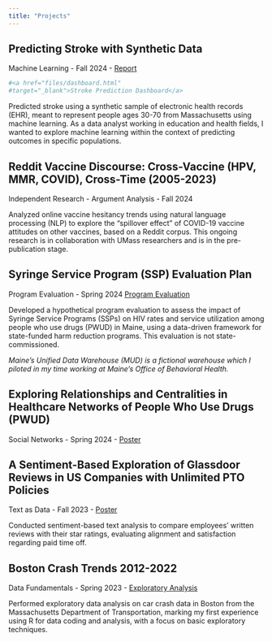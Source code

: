 ```yaml
---
title: "Projects"
---
```


## Predicting Stroke with Synthetic Data
Machine Learning - Fall 2024 - <a href="files/Predicting_Stroke_Report_2024.pdf"
target="_blank">Report</a>

```r
#<a href="files/dashboard.html"
#target="_blank">Stroke Prediction Dashboard</a>
```

Predicted stroke using a synthetic sample of electronic health records (EHR), meant to represent people ages 30-70 from Massachusetts using machine learning. As a data analyst working in education and health fields, I wanted to explore machine learning within the context of predicting outcomes in specific populations. 

## Reddit Vaccine Discourse: Cross-Vaccine (HPV, MMR, COVID), Cross-Time (2005-2023)
Independent Research - Argument Analysis - Fall 2024 

Analyzed online vaccine hesitancy trends using natural language processing (NLP) to explore the "spillover effect" of COVID-19 vaccine attitudes on other vaccines, based on a Reddit corpus. This ongoing research is in collaboration with UMass researchers and is in the pre-publication stage.

## Syringe Service Program (SSP) Evaluation Plan
Program Evaluation - Spring 2024 <a href="files/SSP Evaluation Plan.pdf"
target="_blank">Program Evaluation</a>

Developed a hypothetical program evaluation to assess the impact of Syringe Service Programs (SSPs) on HIV rates and service utilization among people who use drugs (PWUD) in Maine, using a data-driven framework for state-funded harm reduction programs. This evaluation is not state-commissioned.

*Maine’s Unified Data Warehouse (MUD) is a fictional warehouse which I piloted in my time working at Maine's Office of Behavioral Health.*

## Exploring Relationships and Centralities in Healthcare Networks of People Who Use Drugs (PWUD)
Social Networks - Spring 2024 -  <a href="files/Sue-Ellen_Duffy_SN_Spring_2024.svg"
target="_blank">Poster</a>

## A Sentiment-Based Exploration of Glassdoor Reviews in US Companies with Unlimited PTO Policies
Text as Data - Fall 2023 - <a href="files/Sue-Ellen_Duffy_TAD_Fall_2023.svg"
target="_blank">Poster</a>

Conducted sentiment-based text analysis to compare employees' written reviews with their star ratings, evaluating alignment and satisfaction regarding paid time off.

## Boston Crash Trends 2012-2022
Data Fundamentals - Spring 2023 - <a href="https://dacss.github.io/601_Spring_2023/posts/Sue-EllenDuffy_Final_Project.html" 
target="_blank">Exploratory Analysis</a>

Performed exploratory data analysis on car crash data in Boston from the Massachusetts Department of Transportation, marking my first experience using R for data coding and analysis, with a focus on basic exploratory techniques.
